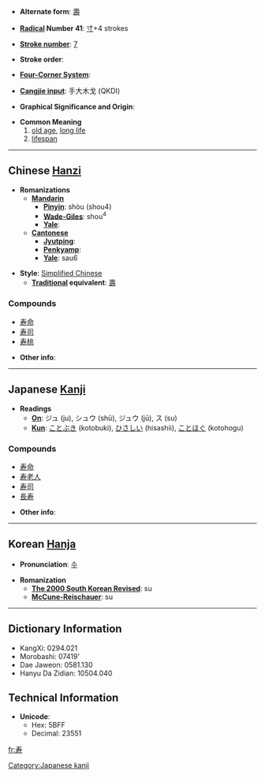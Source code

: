 * '''Alternate form''': [[壽]]

* '''[[Wiktionary:Chinese radical index| Radical]] Number 41''': [[Wiktionary:Chinese radical index 寸|寸]]+4 strokes

* '''[[Wiktionary:Chinese total strokes index|Stroke number]]''': [[Wiktionary:Chinese total strokes index 7|7]]

* '''Stroke order''': 

* '''[[Wiktionary:Chinese four corner index|Four-Corner System]]''': 

* '''[[Wiktionary:Chinese Cangjie index|Cangjie input]]''': 手大木戈 (QKDI)

* '''Graphical Significance and Origin''': 

* '''Common Meaning'''
*# [[old age]], [[long life]]
*# [[lifespan]]

----

== Chinese [[Hanzi]] ==

* '''Romanizations'''
** '''[[Mandarin]]'''
*** '''[[Pinyin]]''': shòu (shou4)
*** '''[[Wade-Giles]]''': shou<sup>4</sup>
*** '''[[Yale]]''': 
** '''[[Cantonese]]'''
*** '''[[Jyutping]]''':
*** '''[[Penkyamp]]''': 
*** '''[[Yale]]''': sau6

* '''Style''': [[Simplified Chinese]] 
** '''[[Traditional Chinese|Traditional]] equivalent''': [[壽]]

===Compounds===
*[[寿命]]
*[[寿司]]
*[[寿桃]]

* '''Other info''': 

----

== Japanese [[Kanji]] ==

* '''Readings'''
** '''[[On]]''': ジュ (ju), シュウ (shū), ジュウ (jū), ス (su)
** '''[[Kun]]''': [[ことぶき]] (kotobuki), [[ひさしい]] (hisashii), [[ことほぐ]] (kotohogu)

===Compounds===
*[[寿命]]
*[[寿老人]]
*[[寿司]]
*[[長寿]]

* '''Other info''':  

----

== Korean [[Hanja]] ==

* '''Pronunciation''': [[수]]

* '''Romanization'''
** '''[[The 2000 South Korean Revised Romanization|The 2000 South Korean Revised]]''': su
** '''[[McCune-Reischauer]]''': su

----

== Dictionary Information ==

* KangXi: 0294.021
* Morobashi: 07419'
* Dae Jaweon: 0581.130
* Hanyu Da Zidian: 10504.040

== Technical Information ==

* '''Unicode''':
** Hex: 5BFF
** Decimal: 23551

[[Category:Japanese kanji]]

[[fr:寿]]
